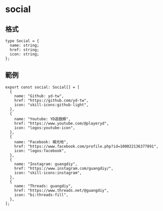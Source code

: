 # social

## 格式

```
type Social = {
  name: string;
  href: string;
  icon: string;
};

```

## 範例

```
export const social: Social[] = [
  {
    name: "Github: yd-tw",
    href: "https://github.com/yd-tw",
    icon: "skill-icons:github-light",
  },
  {
    name: "Youtube: YD遊戲頻",
    href: "https://www.youtube.com/@playeryd",
    icon: "logos:youtube-icon",
  },
  {
    name: "Facebook: 楊光地",
    href: "https://www.facebook.com/profile.php?id=100022136377891",
    icon: "logos:facebook",
  },
  {
    name: "Instagram: guangdiy",
    href: "https://www.instagram.com/guangdiy/",
    icon: "skill-icons:instagram",
  },
  {
    name: "Threads: guangdiy",
    href: "https://www.threads.net/@guangdiy",
    icon: "bi:threads-fill",
  },
];
```
